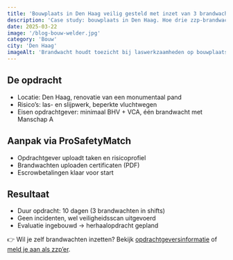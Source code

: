 ```yaml
---
title: 'Bouwplaats in Den Haag veilig gesteld met inzet van 3 brandwachten'
description: 'Case study: bouwplaats in Den Haag. Hoe drie zzp-brandwachten met escrow en eerlijke tarieven de klus veilig afronden.'
date: 2025-03-22
image: '/blog-bouw-welder.jpg'
category: 'Bouw'
city: 'Den Haag'
imageAlt: 'Brandwacht houdt toezicht bij laswerkzaamheden op bouwplaats'
---
```


## De opdracht

- Locatie: Den Haag, renovatie van een monumentaal pand
- Risico’s: las- en slijpwerk, beperkte vluchtwegen
- Eisen opdrachtgever: minimaal BHV + VCA, één brandwacht met Manschap A

## Aanpak via ProSafetyMatch

- Opdrachtgever uploadt taken en risicoprofiel
- Brandwachten uploaden certificaten (PDF)
- Escrowbetalingen klaar voor start

## Resultaat

- Duur opdracht: 10 dagen (3 brandwachten in shifts)
- Geen incidenten, wel veiligheidsscan uitgevoerd
- Evaluatie ingebouwd → herhaalopdracht gepland

👉 Wil je zelf brandwachten inzetten? Bekijk [opdrachtgeversinformatie](https://www.probrandwacht.nl/opdrachtgevers) of [meld je aan als zzp’er](https://forms.gle/nKrkzY5c145LM5y87).
